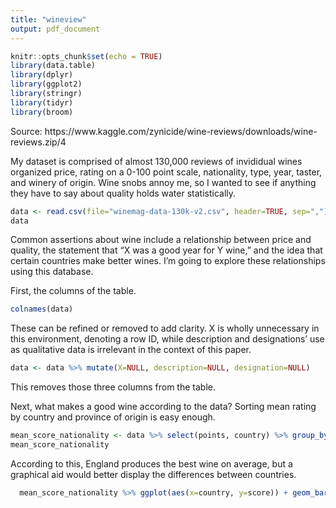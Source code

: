 ```yaml
---
title: "wineview"
output: pdf_document
---
```


```r
knitr::opts_chunk$set(echo = TRUE)
library(data.table)
library(dplyr)
library(ggplot2)
library(stringr)
library(tidyr)
library(broom)
```
Source: https://www.kaggle.com/zynicide/wine-reviews/downloads/wine-reviews.zip/4


My dataset is comprised of almost 130,000 reviews of invididual wines organized price, rating on a 0-100 point scale, nationality, type, year, taster, and winery of origin. Wine snobs annoy me, so I wanted to see if anything they have to say about quality holds water statistically. 

```r
data <- read.csv(file="winemag-data-130k-v2.csv", header=TRUE, sep=",")
data
```

  Common assertions about wine include a relationship between price and quality, the statement that "X was a good year for Y wine," and the idea that certain countries make better wines. I'm going to explore these relationships using this database.

First, the columns of the table. 
```r
colnames(data)
```

These can be refined or removed to add clarity. X is wholly unnecessary in this environment, denoting a row ID, while description and designations' use as qualitative data is irrelevant in the context of this paper.

```r
data <- data %>% mutate(X=NULL, description=NULL, designation=NULL)
```
This removes those three columns from the table. 

Next, what makes a good wine according to the data? Sorting mean rating by country and province of origin is easy enough.

```r
mean_score_nationality <- data %>% select(points, country) %>% group_by(country)%>% summarize(score=mean(points))
mean_score_nationality
```
According to this, England produces the best wine on average, but a graphical aid would better display the differences between countries.
```r
  mean_score_nationality %>% ggplot(aes(x=country, y=score)) + geom_bar(stat="identity", width=.4)
```
  